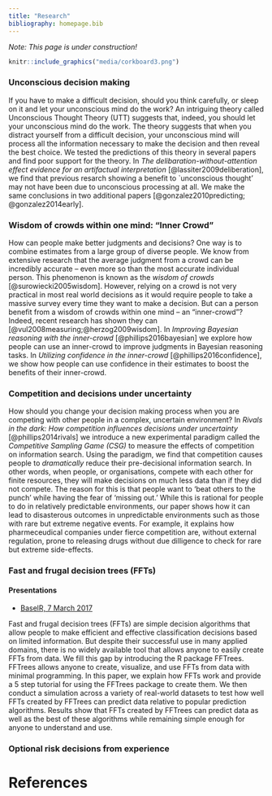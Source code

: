 ```yaml
---
title: "Research"
bibliography: homepage.bib
---
```


*Note: This page is under construction!*

```r
knitr::include_graphics("media/corkboard3.png")
```

### Unconscious decision making

If you have to make a difficult decision, should you think carefully, or sleep on it and let your unconscious mind do the work? An intriguing theory called Unconscious Thought Theory (UTT)  suggests that, indeed, you should let your unconscious mind do the work. The theory suggests that when you distract yourself from a difficult decision, your unconscious mind will process all the information necessary to make the decision and then reveal the best choice. We tested the predictions of this theory in several papers and find poor support for the theory. In *The delibaration-without-attention effect evidence for an artifactual interpretation* [@lassiter2009deliberation], we find that previous resarch showing a benefit to `unconscious thought' may not have been due to unconscious processing at all. We make the same conclusions in two additional papers [@gonzalez2010predicting; @gonzalez2014early].

### Wisdom of crowds within one mind: "Inner Crowd"

How can people make better judgments and decisions? One way is to combine estimates from a large group of diverse people. We know from extensive research that the average judgment from a crowd can be incredibly accurate -- even more so than the most accurate individual person. This phenomenon is known as the *wisdom of crowds* [@surowiecki2005wisdom]. However, relying on a crowd is not very practical in most real world decisions as it would require people to take a massive survey every time they want to make a decision. But can a person benefit from a wisdom of crowds within one mind -- an "inner-crowd"? Indeed, recent research has shown they can [@vul2008measuring;@herzog2009wisdom]. In *Improving Bayesian reasoning with the inner-crowd* [@phillips2016bayesian] we explore how people can use an inner-crowd to improve judgments in Bayesian reasoning tasks.  In *Utilizing confidence in the inner-crowd* [@phillips2016confidence], we show how people can use confidence in their estimates to boost the benefits of their inner-crowd.

### Competition and decisions under uncertainty

How should you change your decision making process when you are competing with other people in a complex, uncertain environment? In *Rivals in the dark: How competition influences decisions under uncertainty* [@phillips2014rivals] we introduce a new experimental paradigm called the *Competitive Sampling Game (CSG)* to measure the effects of competition on information search. Using the paradigm, we find that competition causes people to *dramatically* reduce their pre-decisional information search. In other words, when people, or organisations, compete with each other for finite resources, they will make decisions on much less data than if they did not compete. The reason for this is that people want to 'beat others to the punch' while having the fear of 'missing out.' While this is rational for people to do in relatively predictable environments, our paper shows how it can lead to disasterous outcomes in unpredictable environments such as those with rare but extreme negative events. For example, it explains how pharmeceudical companies under fierce competition are, without external regulation, prone to releasing drugs without due dilligence to check for rare but extreme side-effects.


### Fast and frugal decision trees (FFTs)

#### Presentations

- [BaselR, 7 March 2017](https://ndphillips.github.io/BaselR/)

Fast and frugal decision trees (FFTs) are simple decision algorithms that allow people to make efficient and effective classification decisions based on limited information. But despite their successful use in many applied domains, there is no widely available tool that allows anyone to easily create FFTs from data. We fill this gap by introducing the R package FFTrees. FFTrees allows anyone to create, visualize, and use FFTs from data with minimal programming. In this paper, we explain how FFTs work and provide a 5 step tutorial for using the FFTrees package to create them. We then conduct a simulation across a variety of real-world datasets to test how well FFTs created by FFTrees can predict data relative to popular prediction algorithms. Results show that FFTs created by FFTrees can predict data as well as the best of these algorithms while remaining simple enough for anyone to understand and use.



### Optional risk decisions from experience







# References